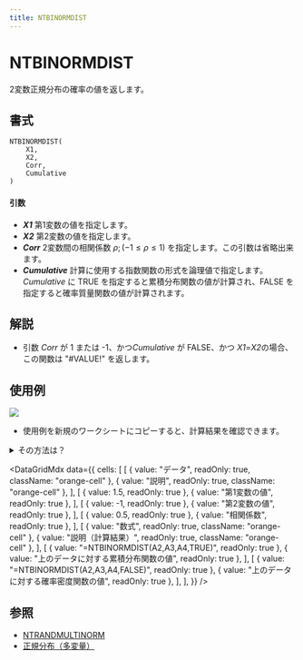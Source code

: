 ```yaml
---
title: NTBINORMDIST
---
```



# NTBINORMDIST

2変数正規分布の確率の値を返します。

## 書式

```excel
NTBINORMDIST(
    X1,
    X2,
    Corr,
    Cumulative
)
```

#### 引数

- **_X1_** 第1変数の値を指定します。
- **_X2_** 第2変数の値を指定します。
- **_Corr_** 2変数間の相関係数 $\rho;(-1\leq \rho \leq 1)$ を指定します。この引数は省略出来ます。
- **_Cumulative_** 計算に使用する指数関数の形式を論理値で指定します。*Cumulative* に TRUE を指定すると累積分布関数の値が計算され、FALSE を指定すると確率質量関数の値が計算されます。

## 解説

- 引数 *Corr* が 1 または -1、かつ*Cumulative* が FALSE、かつ *X1*=*X2*の場合、この関数は "#VALUE!" を返します。

## 使用例

![](./../../assets/functions/plot/binormdist.jpg)

- 使用例を新規のワークシートにコピーすると、計算結果を確認できます。

<details>
<summary>その方法は？</summary>

1.  新しいブックまたはワークシートを作成します。
2.  ヘルプ トピックにある使用例を選択します（行番号および列番号を除く）。

    ![Selecting an example from Help](./../../assets/functions/HowToCopy.png)

    ヘルプから使用例を選択する

3.  Ctrl キーを押しながら C キーを押します。
4.  ワークシートのセル A1 を選択し、Ctrl キーを押しながら V キーを押します。
5.  計算結果と結果を返す数式の表示を切り替えるには、Ctrl キーを押しながら ` (アクサン グラーブ) キーを押すか、または [ツール] メニューの [ワークシート分析] をポイントし、[ワークシート分析モード] をクリックします。

</details>

<DataGridMdx
  data={{
    cells: [
      [
        { value: "データ", readOnly: true, className: "orange-cell" },
        { value: "説明", readOnly: true, className: "orange-cell" },
      ],
      [
        { value: 1.5, readOnly: true },
        { value: "第1変数の値", readOnly: true },
      ],
      [
        { value: -1, readOnly: true },
        { value: "第2変数の値", readOnly: true },
      ],
      [
        { value: 0.5, readOnly: true },
        { value: "相関係数", readOnly: true },
      ],
      [
        { value: "数式", readOnly: true, className: "orange-cell" },
        { value: "説明（計算結果）", readOnly: true, className: "orange-cell" },
      ],
      [
        { value: "=NTBINORMDIST(A2,A3,A4,TRUE)", readOnly: true },
        { value: "上のデータに対する累積分布関数の値", readOnly: true },
      ],
      [
        { value: "=NTBINORMDIST(A2,A3,A4,FALSE)", readOnly: true },
        { value: "上のデータに対する確率密度関数の値", readOnly: true },
      ],
    ],
  }}
/>

## 参照

- [NTRANDMULTINORM](../01-random-numbers/02-multi-series/01-ntrandmultinorm.mdx)
- [正規分布（多変量）](../../05-gallery-of-distributions/normal-distribution-multi.mdx)
